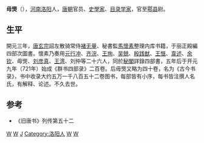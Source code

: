 {{multiple issues|
{{expand|time=2017-03-12T14:31:44+00:00}}
{{onesource|time=2017-03-12T14:31:44+00:00}}
{{refimprove|time=2017-03-12T14:31:44+00:00}}
}}
'''毋煚'''（{{bd|？||？||}}），[[河南|河南]][[洛阳|洛阳]]人，[[唐朝|唐朝]]官员、[[史學家|史學家]]、[[目录学家|目录学家]]，官至[[鄠县|鄠县]]尉。
==生平==
開元三年，[[唐玄宗|唐玄宗]]詔左散骑常侍[[褚无量|褚无量]]、秘書監[[馬懷素|馬懷素]]整理内库书籍，于丽正殿編四部次圖書。懷素乃奏用[[元行冲|元行冲]]、[[齐浣|齐浣]]、[[王珣|王珣]]、[[吴兢|吴兢]]、[[殷践猷|殷践猷]]、[[王惬|王惬]]、[[韋述|韋述]]、[[余钦|余钦]]、毋煚、[[刘彦真|刘彦真]]、[[王湾|王湾]]、刘仲等二十六人，同於[[秘閣|秘閣]]詳錄四部書，五年后于开元九年（721年）始成《群书四部录》二百卷。后毋煚又略为四十卷，名为《古今书录》，书中收录大约五万一千八百五十二卷图书，每部皆有小序，每书皆注撰人名氏，有解释、论述。不久去世。

==参考==
* 《旧唐书》列传第五十二

{{十八學士}}
{{唐朝人小作品}}
[[Category:生年不详|W]]
[[Category:卒年不详|W]]
[[Category:毋姓|J]]
[[Category:洛阳人|Category:洛阳人]]
[[Category:唐朝歷史學家|W]]
[[Category:唐朝藏書家|W]]